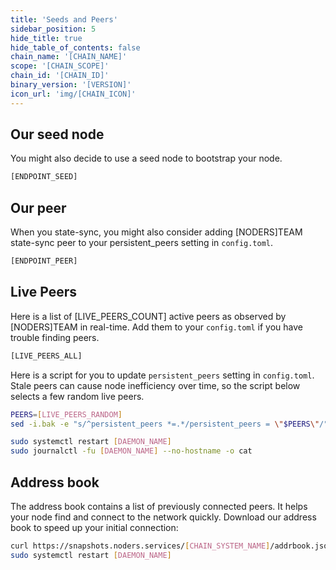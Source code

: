 ```yaml
---
title: 'Seeds and Peers'
sidebar_position: 5
hide_title: true
hide_table_of_contents: false
chain_name: '[CHAIN_NAME]'
scope: '[CHAIN_SCOPE]'
chain_id: '[CHAIN_ID]'
binary_version: '[VERSION]'
icon_url: 'img/[CHAIN_ICON]'
---
```



<PageTitle
  iconUrl="img/[CHAIN_ICON]"
  title="[CHAIN_NAME] Seeds and Peers"
  chainId="[CHAIN_ID]"
  version="[VERSION]"
/>

## Our seed node

You might also decide to use a seed node to bootstrap your node.
```bash
[ENDPOINT_SEED]
```

## Our peer

When you state-sync, you might also consider adding [NODERS]TEAM state-sync peer to your persistent_peers setting in `config.toml`.

```bash
[ENDPOINT_PEER]
```

## Live Peers

Here is a list of [LIVE_PEERS_COUNT] active peers as observed by [NODERS]TEAM in real-time. Add them to your `config.toml` if you have trouble finding peers.

```bash
[LIVE_PEERS_ALL]
```

Here is a script for you to update `persistent_peers` setting in `config.toml`. Stale peers can cause node inefficiency over time, so the script below selects a few random live peers.

```bash
PEERS=[LIVE_PEERS_RANDOM]
sed -i.bak -e "s/^persistent_peers *=.*/persistent_peers = \"$PEERS\"/" [DAEMON_HOME]/config/config.toml

sudo systemctl restart [DAEMON_NAME]
sudo journalctl -fu [DAEMON_NAME] --no-hostname -o cat
```

## Address book

The address book contains a list of previously connected peers. It helps your node find and connect to the network quickly. Download our address book to speed up your initial connection:

```bash
curl https://snapshots.noders.services/[CHAIN_SYSTEM_NAME]/addrbook.json -o [DAEMON_HOME]/config/addrbook.json
sudo systemctl restart [DAEMON_NAME]
```
